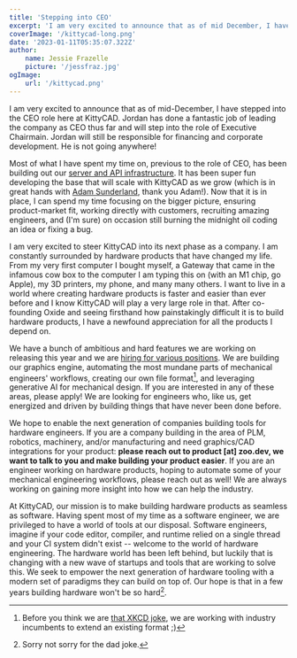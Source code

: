```yaml
---
title: 'Stepping into CEO'
excerpt: 'I am very excited to announce that as of mid December, I have stepped into the CEO role here at KittyCAD. Jordan has done a fantastic job of leading the company as CEO thus far and will step into the role of Executive Chairman.'
coverImage: '/kittycad-long.png'
date: '2023-01-11T05:35:07.322Z'
author:
    name: Jessie Frazelle
    picture: '/jessfraz.jpg'
ogImage:
    url: '/kittycad.png'
---
```


I am very excited to announce that as of mid-December, I have stepped
into the CEO role here at KittyCAD. Jordan has done a fantastic job of leading
the company as CEO thus far and will step into the role of Executive Chairmain. Jordan will
still be responsible for financing and corporate development. He is not going
anywhere!

Most of what I have spent my time on, previous to the role of CEO, has been
building out our [server and API infrastructure](/blog/boring-infrastructure).
It has been super fun developing the base that will scale with KittyCAD as we
grow (which is in great hands with [Adam Sunderland](https://github.com/Iterion), thank you Adam!). Now that it is in place, I can spend my time focusing on the bigger
picture, ensuring product-market fit, working directly with customers, recruiting
amazing engineers, and (I'm sure) on occasion still
burning the midnight oil coding an idea or fixing a bug.

I am very excited to steer KittyCAD into its next phase as a company. I am
constantly surrounded by hardware products that have changed my life. From my
very first computer I bought myself, a Gateway that came in the infamous cow box to the
computer I am typing this on (with an M1 chip, go Apple), my 3D printers, my phone, and
many many others. I want to live in a world where creating hardware products is
faster and easier than ever before and I know KittyCAD will play a very large
role in that. After co-founding Oxide and seeing firsthand how painstakingly
difficult it is to build hardware products, I have a newfound appreciation for all
the products I depend on.

We have a bunch of ambitious and hard features we are working on releasing this
year and we are [hiring for various positions](/careers). We are building
our graphics engine, automating the most mundane parts of mechanical engineers'
workflows, creating our own file format[^1], and leveraging generative AI for mechanical design. If you are
interested in any of these areas, please apply! We are looking for engineers
who, like us, get energized and driven by building things that have never been done before.

We hope to enable the next generation of companies building tools for
hardware engineers. If you are a company building in the area of PLM, robotics,
machinery, and/or manufacturing and need graphics/CAD integrations for your product:
**please reach out to product [at] zoo.dev,
we want to talk to you and make building your product easier**.
If you are an engineer working on hardware products, hoping to automate some of
your mechanical engineering workflows, please reach out as well! We are always
working on gaining more insight into how we can help the industry.

At KittyCAD, our mission is to make building hardware products as seamless as
software. Having spent most of my time as a software engineer, we are
privileged to have a world of tools at our disposal. Software engineers, imagine
if your code editor, compiler, and runtime relied on a single thread and your CI
system didn't exist -- welcome to the world of hardware engineering. The hardware
world has been left behind, but luckily that is changing with a new wave of
startups and tools that are working to solve this. We seek to empower the next
generation of hardware tooling with
a modern set of paradigms they can build on top of. Our hope is that in a few years
building hardware won't be so hard[^2].

[^1]: Before you think we are [that XKCD joke](https://xkcd.com/927/), we are working with industry incumbents to extend an existing format ;)
[^2]: Sorry not sorry for the dad joke.

